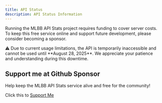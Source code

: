 ```yaml
---
title: API Status
description: API Status Information
---
```


Running the MLBB API Stats project requires funding to cover server costs. To keep this free service online and support future development, please consider becoming a sponsor.

<Note title="Notice" type="warning">
⚠️ Due to current usage limitations, the API is temporarily inaccessible and cannot be used until **August 28, 2025**. We appreciate your patience and understanding during this downtime.
</Note>

## Support me at Github Sponsor

Help keep the MLBB API Stats service alive and free for the community!

Click this to [Support Me](https://github.com/sponsors/ridwaanhall)

